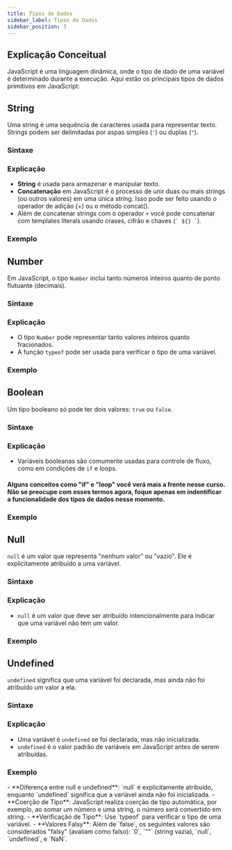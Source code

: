 ```yaml
---
title: Tipos de Dados
sidebar_label: Tipos de Dados  
sidebar_position: 3  
---
```



## Explicação Conceitual

JavaScript é uma linguagem dinâmica, onde o tipo de dado de uma variável é determinado durante a execução. Aqui estão os principais tipos de dados primitivos em JavaScript:

## String  
Uma string é uma sequência de caracteres usada para representar texto. Strings podem ser delimitadas por aspas simples (`'`) ou duplas (`"`).

### Sintaxe
<Example  
language="js"  
filename="string-sintaxe.js"  
/>

### Explicação

- **String** é usada para armazenar e manipular texto.
- **Concatenação** em JavaScript é o processo de unir duas ou mais strings (ou outros valores) em uma única string. Isso pode ser feito usando o operador de adição (+) ou o método concat().
- Além de concatenar strings com o operador `+` você pode concatenar com templates literals usando crases, cifrão e chaves (`` ` ${} ` ``).

### Exemplo
<Example  
language="js"  
filename="string-exemplo.js"  
/>

## Number  
Em JavaScript, o tipo `Number` inclui tanto números inteiros quanto de ponto flutuante (decimais).

### Sintaxe
<Example  
language="js"  
filename="number-sintaxe.js"  
/>

### Explicação

- O tipo `Number` pode representar tanto valores inteiros quanto fracionados.
- A função `typeof` pode ser usada para verificar o tipo de uma variável.

### Exemplo
<Example  
language="js"  
filename="number-exemplo.js"  
/>

## Boolean  
Um tipo booleano só pode ter dois valores: `true` ou `false`.

### Sintaxe
<Example  
language="js"  
filename="boolean-sintaxe.js"  
/>

### Explicação

- Variáveis booleanas são comumente usadas para controle de fluxo, como em condições de `if` e loops.

#### Alguns conceitos como "if" e "loop" você verá mais a frente nesse curso. Não se preocupe com esses termos agora, foque apenas em indentificar a funcionalidade dos tipos de dados nesse momento.

### Exemplo
<Example  
language="js"  
filename="boolean-exemplo.js"  
/>

## Null  
`null` é um valor que representa "nenhum valor" ou "vazio". Ele é explicitamente atribuído a uma variável.

### Sintaxe
<Example  
language="js"  
filename="null-sintaxe.js"  
/>

### Explicação

- `null` é um valor que deve ser atribuído intencionalmente para indicar que uma variável não tem um valor.

### Exemplo
<Example  
language="js"  
filename="null-exemplo.js"  
/>

## Undefined  
`undefined` significa que uma variável foi declarada, mas ainda não foi atribuído um valor a ela.

### Sintaxe
<Example  
language="js"  
filename="undefined-sintaxe.js"  
/>

### Explicação

- Uma variável é `undefined` se foi declarada, mas não inicializada.
- `undefined` é o valor padrão de variáveis em JavaScript antes de serem atribuídas.

### Exemplo
<Example  
language="js"  
filename="undefined-exemplo.js"  
/>


<Admonition type="info" title="Considerações Importantes" >  
- **Diferença entre null e undefined**:  
`null` é explicitamente atribuído, enquanto `undefined` significa que a variável ainda não foi inicializada.  
- **Coerção de Tipo**:  
JavaScript realiza coerção de tipo automática, por exemplo, ao somar um número e uma string, o número será convertido em string.  
- **Verificação de Tipo**:  
Use `typeof` para verificar o tipo de uma variável.  
- **Valores Falsy**:  
Além de `false`, os seguintes valores são considerados "falsy" (avaliam como falso): `0`, `""` (string vazia), `null`, `undefined`, e `NaN`.  
</Admonition>
